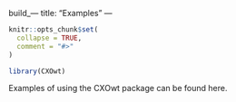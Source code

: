 build_---
title: "Examples"
---

```r
knitr::opts_chunk$set(
  collapse = TRUE,
  comment = "#>"
)
```

```r
library(CXOwt)
```

Examples of using the CXOwt package can be found here.
